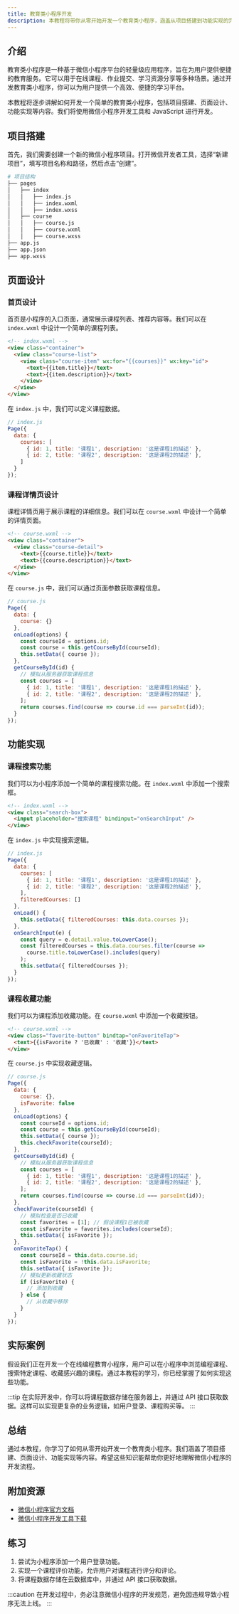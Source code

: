 ```yaml
---
title: 教育类小程序开发
description: 本教程将带你从零开始开发一个教育类小程序，涵盖从项目搭建到功能实现的完整流程，适合初学者学习。
---
```


## 介绍

教育类小程序是一种基于微信小程序平台的轻量级应用程序，旨在为用户提供便捷的教育服务。它可以用于在线课程、作业提交、学习资源分享等多种场景。通过开发教育类小程序，你可以为用户提供一个高效、便捷的学习平台。

本教程将逐步讲解如何开发一个简单的教育类小程序，包括项目搭建、页面设计、功能实现等内容。我们将使用微信小程序开发工具和 JavaScript 进行开发。

## 项目搭建

首先，我们需要创建一个新的微信小程序项目。打开微信开发者工具，选择“新建项目”，填写项目名称和路径，然后点击“创建”。

```bash
# 项目结构
├── pages
│   ├── index
│   │   ├── index.js
│   │   ├── index.wxml
│   │   ├── index.wxss
│   ├── course
│   │   ├── course.js
│   │   ├── course.wxml
│   │   ├── course.wxss
├── app.js
├── app.json
├── app.wxss
```

## 页面设计

### 首页设计

首页是小程序的入口页面，通常展示课程列表、推荐内容等。我们可以在 `index.wxml` 中设计一个简单的课程列表。

```html
<!-- index.wxml -->
<view class="container">
  <view class="course-list">
    <view class="course-item" wx:for="{{courses}}" wx:key="id">
      <text>{{item.title}}</text>
      <text>{{item.description}}</text>
    </view>
  </view>
</view>
```

在 `index.js` 中，我们可以定义课程数据。

```javascript
// index.js
Page({
  data: {
    courses: [
      { id: 1, title: '课程1', description: '这是课程1的描述' },
      { id: 2, title: '课程2', description: '这是课程2的描述' },
    ]
  }
});
```

### 课程详情页设计

课程详情页用于展示课程的详细信息。我们可以在 `course.wxml` 中设计一个简单的详情页面。

```html
<!-- course.wxml -->
<view class="container">
  <view class="course-detail">
    <text>{{course.title}}</text>
    <text>{{course.description}}</text>
  </view>
</view>
```

在 `course.js` 中，我们可以通过页面参数获取课程信息。

```javascript
// course.js
Page({
  data: {
    course: {}
  },
  onLoad(options) {
    const courseId = options.id;
    const course = this.getCourseById(courseId);
    this.setData({ course });
  },
  getCourseById(id) {
    // 模拟从服务器获取课程信息
    const courses = [
      { id: 1, title: '课程1', description: '这是课程1的描述' },
      { id: 2, title: '课程2', description: '这是课程2的描述' },
    ];
    return courses.find(course => course.id === parseInt(id));
  }
});
```

## 功能实现

### 课程搜索功能

我们可以为小程序添加一个简单的课程搜索功能。在 `index.wxml` 中添加一个搜索框。

```html
<!-- index.wxml -->
<view class="search-box">
  <input placeholder="搜索课程" bindinput="onSearchInput" />
</view>
```

在 `index.js` 中实现搜索逻辑。

```javascript
// index.js
Page({
  data: {
    courses: [
      { id: 1, title: '课程1', description: '这是课程1的描述' },
      { id: 2, title: '课程2', description: '这是课程2的描述' },
    ],
    filteredCourses: []
  },
  onLoad() {
    this.setData({ filteredCourses: this.data.courses });
  },
  onSearchInput(e) {
    const query = e.detail.value.toLowerCase();
    const filteredCourses = this.data.courses.filter(course =>
      course.title.toLowerCase().includes(query)
    );
    this.setData({ filteredCourses });
  }
});
```

### 课程收藏功能

我们可以为课程添加收藏功能。在 `course.wxml` 中添加一个收藏按钮。

```html
<!-- course.wxml -->
<view class="favorite-button" bindtap="onFavoriteTap">
  <text>{{isFavorite ? '已收藏' : '收藏'}}</text>
</view>
```

在 `course.js` 中实现收藏逻辑。

```javascript
// course.js
Page({
  data: {
    course: {},
    isFavorite: false
  },
  onLoad(options) {
    const courseId = options.id;
    const course = this.getCourseById(courseId);
    this.setData({ course });
    this.checkFavorite(courseId);
  },
  getCourseById(id) {
    // 模拟从服务器获取课程信息
    const courses = [
      { id: 1, title: '课程1', description: '这是课程1的描述' },
      { id: 2, title: '课程2', description: '这是课程2的描述' },
    ];
    return courses.find(course => course.id === parseInt(id));
  },
  checkFavorite(courseId) {
    // 模拟检查是否已收藏
    const favorites = [1]; // 假设课程1已被收藏
    const isFavorite = favorites.includes(courseId);
    this.setData({ isFavorite });
  },
  onFavoriteTap() {
    const courseId = this.data.course.id;
    const isFavorite = !this.data.isFavorite;
    this.setData({ isFavorite });
    // 模拟更新收藏状态
    if (isFavorite) {
      // 添加到收藏
    } else {
      // 从收藏中移除
    }
  }
});
```

## 实际案例

假设我们正在开发一个在线编程教育小程序，用户可以在小程序中浏览编程课程、搜索特定课程、收藏感兴趣的课程。通过本教程的学习，你已经掌握了如何实现这些功能。

:::tip
在实际开发中，你可以将课程数据存储在服务器上，并通过 API 接口获取数据。这样可以实现更复杂的业务逻辑，如用户登录、课程购买等。
:::

## 总结

通过本教程，你学习了如何从零开始开发一个教育类小程序。我们涵盖了项目搭建、页面设计、功能实现等内容。希望这些知识能帮助你更好地理解微信小程序的开发流程。

## 附加资源

- [微信小程序官方文档](https://developers.weixin.qq.com/miniprogram/dev/framework/)
- [微信小程序开发工具下载](https://developers.weixin.qq.com/miniprogram/dev/devtools/download.html)

## 练习

1. 尝试为小程序添加一个用户登录功能。
2. 实现一个课程评价功能，允许用户对课程进行评分和评论。
3. 将课程数据存储在云数据库中，并通过 API 接口获取数据。

:::caution
在开发过程中，务必注意微信小程序的开发规范，避免因违规导致小程序无法上线。
:::